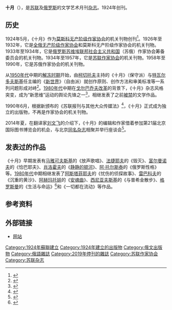 {{他用|十月}}
{{Infobox newspaper
| 名称 = 十月
| 图像 = 
| 图像说明= 
| 类型 = 月刊杂志
| 版式 = 
| 拥有者 = 
| 出版商 = 
| 主编 = 伊琳娜·巴尔梅托娃
| 创刊日 = 1924年5月
| 停刊日 = 2019年12月
| 语言 = [[俄文|俄文]]
| 售价 =
| 总部 = {{RUS}}[[莫斯科|莫斯科]]
| 发行量 = 
| ISSN = 0132-0637
| 网站 = 
}}
'''十月'''（{{lang-ru|Октябрь}}），是[[苏联|苏联]]及[[俄罗斯|俄罗斯]]的文学艺术月刊[[杂志|杂志]]。1924年创刊。

==历史==
1924年5月，《十月》作为[[莫斯科无产阶级作家协会|莫斯科无产阶级作家协会]]的机关刊物创刊<ref>{{cite journal |author=禾木 |title=苏联文学报刊一瞥 |journal=[[俄罗斯文艺|苏联文学]] |date=1981 |issue=2 |pages=141-144}}</ref>。1926年至1932年，它是[[全俄无产阶级作家协会|全俄无产阶级作家协会]]和莫斯科无产阶级作家协会的机关刊物。1933年至1934年，它是[[俄罗斯苏维埃联邦社会主义共和国|俄罗斯苏维埃联邦社会主义共和国]]（苏俄）作家协会筹备委员会的机关刊物。1934年至1957年，它是[[苏联作家协会|苏联作家协会]]的机关刊物。1958年至1990年，它是苏俄作家协会的机关刊物。

从[[1950年代|1950年代]]中期的[[赫鲁晓夫解冻|解冻时期]]开始，由[[弗谢沃洛德·阿尼西莫维奇·柯切托夫|柯切托夫]]主持的《十月》（保守派）与[[亚历山大·特里丰诺维奇·特瓦尔多夫斯基|特瓦尔多夫斯基]]任主编的《[[新世界_(文学期刊)|新世界]]》（自由派）就创作原则、创作方法和审美标准等一系列问题形成对峙<ref>{{cite journal |author1=杨海云 |title=苏联文化“解冻”背景下的《新世界》和《十月》杂志 |journal=西伯利亚研究 |date=2012 |issue=3 |pages=60-63}}</ref>。[[1980年代|1980年代]]中期在[[米哈伊尔·谢尔盖耶维奇·戈尔巴乔夫|戈尔巴乔夫]][[改革重组|改革]]的背景下，《十月》杂志风格突变，成为“新思维”运动的舆论先锋之一<ref>{{cite web |author=刘文飞 |title=两家《十月》的握手 |url=http://www.chinawriter.com.cn/n1/2017/0412/c405175-29203976.html |publisher=中国作家网 |date=2017-04-12}}</ref>，相继发表了之前[[审查制度|被禁]]的文学作品。

1990年6月，根据新颁布的《苏联报刊与其他大众传媒法》<ref>{{cite web |title=论《苏联报刊与其他大众传媒法》特色 |url=http://media.people.com.cn/n/2014/0416/c383791-24904932-2.html |publisher=人民网 |date=2014-04-16 |accessdate=2020-10-04 |archive-date=2014-08-08 |archive-url=https://web.archive.org/web/20140808204400/http://media.people.com.cn/n/2014/0416/c383791-24904932-2.html |dead-url=no }}</ref>，《十月》正式成为独立的出版物，不再是作家协会的机关刊物。

2014年夏，在翻译家[[刘文飞|刘文飞]]的介绍下，《十月》的编辑和作家借着参加第21届北京国际图书博览会的机会，与北京[[十月_(杂志)|同名杂志]]相聚并举行座谈会<ref>{{cite web |title=中俄《十月》杂志聚首话文学 文学家约定紧密合作 |url=http://www.chinanews.com/cul/2014/09-01/6549050.shtml |publisher=[[中国新闻网|中国新闻网]] |date=2014-09-01 |accessdate=2020-10-04 |archive-date=2014-09-02 |archive-url=https://web.archive.org/web/20140902193313/http://www.chinanews.com/cul/2014/09-01/6549050.shtml |dead-url=no }}</ref>。

==发表过的作品==
《十月》早期发表有[[弗拉基米尔·弗拉基米罗维奇·马雅可夫斯基|马雅可夫斯基]]的《放声歌唱》、[[亚历山大·亚历山大罗维奇·法捷耶夫|法捷耶夫]]的《毁灭》、[[德米特里·安德烈耶维奇·富尔马诺夫|富尔曼诺夫]]的《恰巴耶夫》、[[米哈伊爾·亞歷山大羅維奇·肖洛霍夫|肖洛霍夫]]的《[[静静的顿河|静静的顿河]]》、[[阿列克谢·尼古拉耶维奇·托尔斯泰|阿·托尔斯泰]]的《俄罗斯性格》等。[[1980年代|1980年代]]中期相继发表了[[维克托·阿斯塔菲耶夫|阿斯塔菲耶夫]]的《忧伤的侦探故事》、[[阿纳托利·纳乌莫维奇·雷巴科夫|雷巴科夫]]的《沉重的黄沙》、[[安娜·安德烈耶芙娜·阿赫玛托娃|阿赫玛托娃]]的《[[安魂曲_(安娜·阿赫玛托娃)|安魂曲]]》、[[安德烈·陀纳妥维奇·西尼亚夫斯基|西尼亚夫斯基]]的《与普希金散步》、[[瓦西里·谢苗诺维奇·格罗斯曼|格罗斯曼]]的《生活与命运》<ref>{{cite web |author1=林夏 |title=一部曾被苏联判定“两百年后也不能出版”的文学巨著 |url=https://www.thepaper.cn/newsDetail_forward_1402251 |publisher=[[澎湃新闻|澎湃新闻]] |date=2015-11-28 |accessdate=2020-10-04 |archive-date=2016-07-21 |archive-url=https://web.archive.org/web/20160721213523/http://www.thepaper.cn/newsDetail_forward_1402251 |dead-url=no }}</ref>和《一切都在流动》等作品。

==参考资料==
{{reflist|2}}

==外部链接==
*[https://magazines.gorky.media/october 网站]{{Wayback|url=https://magazines.gorky.media/october |date=20201103142718 }}
{{Authority control}}
[[Category:1924年蘇聯建立|Category:1924年蘇聯建立]]
[[Category:1924年建立的出版物|Category:1924年建立的出版物]]
[[Category:俄文出版物|Category:俄文出版物]]
[[Category:俄語雜誌|Category:俄語雜誌]]
[[Category:2019年停刊的雜誌|Category:2019年停刊的雜誌]]
[[Category:苏联作家协会|Category:苏联作家协会]]
[[Category:苏联杂志|Category:苏联杂志]]